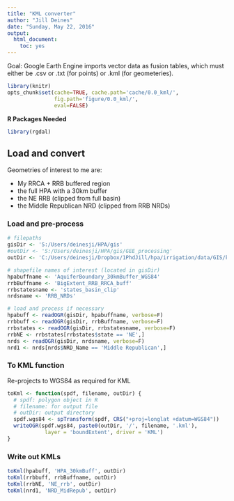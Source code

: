 ```yaml
---
title: "KML converter"
author: "Jill Deines"
date: "Sunday, May 22, 2016"
output: 
  html_document:
    toc: yes
---
```


Goal: Google Earth Engine imports vector data as fusion tables, which must either be .csv or .txt (for points) or .kml (for geometeries).

```r
library(knitr)
opts_chunk$set(cache=TRUE, cache.path='cache/0.0_kml/',
               fig.path='figure/0.0_kml/',
               eval=FALSE)
```

**R Packages Needed**

```r
library(rgdal)
```

## Load and convert
Geometries of interest to me are:

* My RRCA + RRB buffered region
* the full HPA with a 30km buffer
* the NE RRB (clipped from full basin)
* the Middle Republican NRD (clipped from RRB NRDs)

### Load and pre-process

```r
# filepaths
gisDir <- 'S:/Users/deinesji/HPA/gis'
#outDir <- 'S:/Users/deinesji/HPA/gis/GEE_processing'
outDir <- 'C:/Users/deinesji/Dropbox/1PhdJill/hpa/irrigation/data/GIS/kml'

# shapefile names of interest (located in gisDir)
hpabuffname <- 'AquiferBoundary_30kmBuffer_WGS84'
rrbBuffname <- 'BigExtent_RRB_RRCA_buff'
rrbstatesname <- 'states_basin_clip'
nrdsname <- 'RRB_NRDs'

# load and process if necessary
hpabuff <- readOGR(gisDir, hpabuffname, verbose=F)
rrbbuff <- readOGR(gisDir, rrbBuffname, verbose=F)
rrbstates <- readOGR(gisDir, rrbstatesname, verbose=F)
rrbNE <- rrbstates[rrbstates$state == 'NE',]
nrds <- readOGR(gisDir, nrdsname, verbose=F)
nrd1 <- nrds[nrds$NRD_Name == 'Middle Republican',]
```

### To KML function
Re-projects to WGS84 as required for KML

```r
toKml <- function(spdf, filename, outDir) {
  # spdf: polygon object in R
  # filename: for output file
  # outDir: output directory
  spdf.wgs84 <- spTransform(spdf, CRS("+proj=longlat +datum=WGS84"))
  writeOGR(spdf.wgs84, paste0(outDir, '/', filename, '.kml'),
            layer = 'boundExtent', driver = 'KML')
}
```

### Write out KMLs

```r
toKml(hpabuff, 'HPA_30kmBuff', outDir)
toKml(rrbbuff, rrbBuffname, outDir)
toKml(rrbNE, 'NE_rrb', outDir)
toKml(nrd1, 'NRD_MidRepub', outDir)
```

